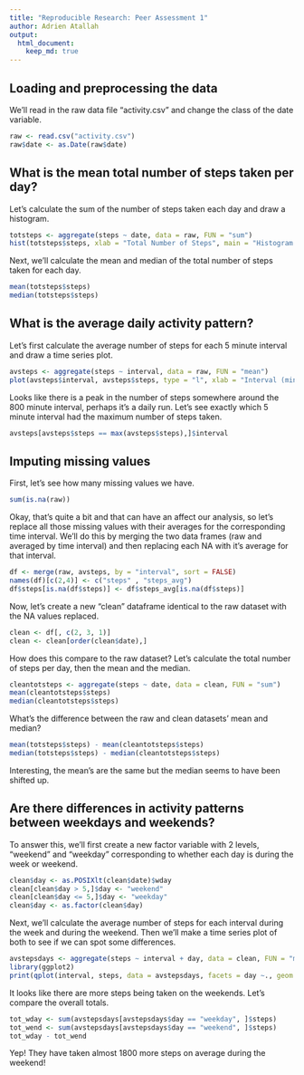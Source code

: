 ```yaml
---
title: "Reproducible Research: Peer Assessment 1"  
author: Adrien Atallah
output: 
  html_document:
    keep_md: true
---
```


## Loading and preprocessing the data

We'll read in the raw data file "activity.csv" and change the class of the date variable.
```r
raw <- read.csv("activity.csv") 
raw$date <- as.Date(raw$date) 
```



## What is the mean total number of steps taken per day?

Let's calculate the sum of the number of steps taken each day and draw a histogram.
```r
totsteps <- aggregate(steps ~ date, data = raw, FUN = "sum")
hist(totsteps$steps, xlab = "Total Number of Steps", main = "Histogram of Total Number of Steps per Day (Raw Dataset)")
```

Next, we'll calculate the mean and median of the total number of steps taken for each day.  
```r
mean(totsteps$steps)
median(totsteps$steps)
```

## What is the average daily activity pattern?
Let's first calculate the average number of steps for each 5 minute interval and draw a time series plot.
```r
avsteps <- aggregate(steps ~ interval, data = raw, FUN = "mean")
plot(avsteps$interval, avsteps$steps, type = "l", xlab = "Interval (minutes)", ylab = "Average Number of Steps", main = "Average Steps Taken vs. 5 min Interval (Raw Dataset)")
```  

Looks like there is a peak in the number of steps somewhere around the 800 minute interval, perhaps it's a daily run.  Let's see exactly which 5 minute interval had the maximum number of steps taken.
```r
avsteps[avsteps$steps == max(avsteps$steps),]$interval
```


## Imputing missing values  
First, let's see how many missing values we have.
```r
sum(is.na(raw))
```

Okay, that's quite a bit and that can have an affect our analysis, so let's replace all those missing values with their averages for the corresponding time interval.  We'll do this by merging the two data frames (raw and averaged by time interval) and then replacing each NA with it's average for that interval.
```r
df <- merge(raw, avsteps, by = "interval", sort = FALSE)
names(df)[c(2,4)] <- c("steps" , "steps_avg")
df$steps[is.na(df$steps)] <- df$steps_avg[is.na(df$steps)]
```

Now, let's create a new "clean" dataframe identical to the raw dataset with the NA values replaced.
```r
clean <- df[, c(2, 3, 1)]
clean <- clean[order(clean$date),]
```

How does this compare to the raw dataset?
Let's calculate the total number of steps per day, then the mean and the median.
```r
cleantotsteps <- aggregate(steps ~ date, data = clean, FUN = "sum")
mean(cleantotsteps$steps)
median(cleantotsteps$steps)
```
What's the difference between the raw and clean datasets' mean and median?
```r
mean(totsteps$steps) - mean(cleantotsteps$steps)
median(totsteps$steps) - median(cleantotsteps$steps)
```
Interesting, the mean's are the same but the median seems to have been shifted up. 


## Are there differences in activity patterns between weekdays and weekends?

To answer this, we'll first create a new factor variable with 2 levels, "weekend" and "weekday" corresponding to whether each day is during the week or weekend.
```r
clean$day <- as.POSIXlt(clean$date)$wday
clean[clean$day > 5,]$day <- "weekend"
clean[clean$day <= 5,]$day <- "weekday"
clean$day <- as.factor(clean$day)
```

Next, we'll calculate the average number of steps for each interval during the week and during the weekend.  Then we'll make a time series plot of both to see if we can spot some differences.
```r
avstepsdays <- aggregate(steps ~ interval + day, data = clean, FUN = "mean")
library(ggplot2)
print(qplot(interval, steps, data = avstepsdays, facets = day ~., geom = "line", main = "Average Steps Taken vs. 5 min Interval (Cleaned Dataset)"))
```

It looks like there are more steps being taken on the weekends.  Let's compare the overall totals.
```r
tot_wday <- sum(avstepsdays[avstepsdays$day == "weekday", ]$steps)
tot_wend <- sum(avstepsdays[avstepsdays$day == "weekend", ]$steps)
tot_wday - tot_wend
```

Yep!  They have taken almost 1800 more steps on average during the weekend!
